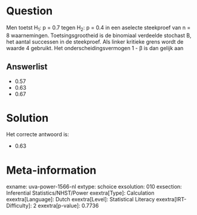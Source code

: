 Question
========

Men toetst H~1~: p = 0.7 tegen H~2~: p = 0.4 in een aselecte steekproef
van n = 8 waarnemingen. Toetsingsgrootheid is de binomiaal verdeelde
stochast B, het aantal successen in de steekproef. Als linker kritieke
grens wordt de waarde 4 gebruikt. Het onderscheidingsvermogen 1 - β is
dan gelijk aan

Answerlist
----------

* 0.57
* 0.63
* 0.67

Solution
========

Het correcte antwoord is: 

* 0.63

Meta-information
================
exname: uva-power-1566-nl
extype: schoice
exsolution: 010
exsection: Inferential Statistics/NHST/Power
exextra[Type]: Calculation
exextra[Language]: Dutch
exextra[Level]: Statistical Literacy
exextra[IRT-Difficulty]: 2
exextra[p-value]: 0.7736
